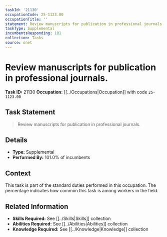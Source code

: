 ```yaml
---
taskId: '21130'
occupationCode: 25-1123.00
occupationTitle: ''
statement: Review manuscripts for publication in professional journals.
taskType: Supplemental
incumbentsResponding: 101
collection: Tasks
source: onet
---
```

# Review manuscripts for publication in professional journals.

**Task ID:** 21130
**Occupation:** [[../Occupations|Occupation]] with code `25-1123.00`

## Task Statement

> Review manuscripts for publication in professional journals.

## Details

- **Type:** Supplemental
- **Performed By:** 101.0% of incumbents

## Context

This task is part of the standard duties performed in this occupation. The percentage indicates how common this task is among workers in the field.

## Related Information

- **Skills Required:** See [[../Skills|Skills]] collection
- **Abilities Required:** See [[../Abilities|Abilities]] collection
- **Knowledge Required:** See [[../Knowledge|Knowledge]] collection
